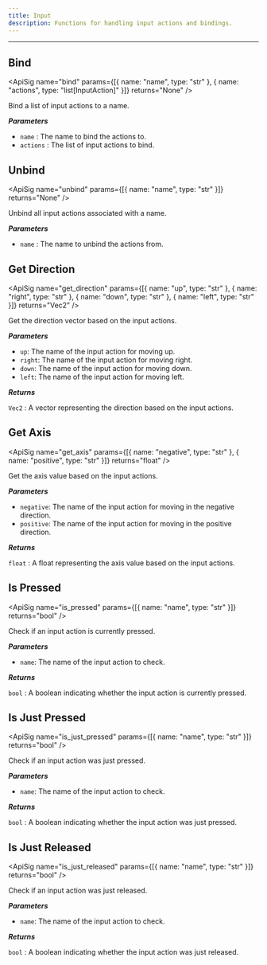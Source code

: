 ```yaml
---
title: Input
description: Functions for handling input actions and bindings.
---
```


---

## Bind
<div className="api-card">

<ApiSig name="bind" params={[{ name: "name", type: "str" }, { name: "actions", type: "list[InputAction]" }]} returns="None" />

Bind a list of input actions to a name.

_**Parameters**_

- `name` : The name to bind the actions to.
- `actions` : The list of input actions to bind.

</div>

## Unbind
<div className="api-card">

<ApiSig name="unbind" params={[{ name: "name", type: "str" }]} returns="None" />

Unbind all input actions associated with a name.

_**Parameters**_

- `name` : The name to unbind the actions from.

</div>

## Get Direction
<div className="api-card">

<ApiSig name="get_direction" params={[{ name: "up", type: "str" }, { name: "right", type: "str" }, { name: "down", type: "str" }, { name: "left", type: "str" }]} returns="Vec2" />

Get the direction vector based on the input actions.

_**Parameters**_

- `up`: The name of the input action for moving up.
- `right`: The name of the input action for moving right.
- `down`: The name of the input action for moving down.
- `left`: The name of the input action for moving left.

_**Returns**_

`Vec2` : A vector representing the direction based on the input actions.

</div>

## Get Axis
<div className="api-card">

<ApiSig name="get_axis" params={[{ name: "negative", type: "str" }, { name: "positive", type: "str" }]} returns="float" />

Get the axis value based on the input actions.

_**Parameters**_

- `negative`: The name of the input action for moving in the negative direction.
- `positive`: The name of the input action for moving in the positive direction.

_**Returns**_

`float` : A float representing the axis value based on the input actions.

</div>

## Is Pressed
<div className="api-card">

<ApiSig name="is_pressed" params={[{ name: "name", type: "str" }]} returns="bool" />

Check if an input action is currently pressed.

_**Parameters**_

- `name`: The name of the input action to check.

_**Returns**_

`bool` : A boolean indicating whether the input action is currently pressed.

</div>

## Is Just Pressed
<div className="api-card">

<ApiSig name="is_just_pressed" params={[{ name: "name", type: "str" }]} returns="bool" />

Check if an input action was just pressed.

_**Parameters**_

- `name`: The name of the input action to check.

_**Returns**_

`bool` : A boolean indicating whether the input action was just pressed.

</div>

## Is Just Released
<div className="api-card">

<ApiSig name="is_just_released" params={[{ name: "name", type: "str" }]} returns="bool" />

Check if an input action was just released.

_**Parameters**_

- `name`: The name of the input action to check.

_**Returns**_

`bool` : A boolean indicating whether the input action was just released.

</div>
